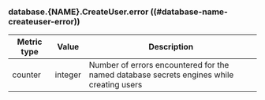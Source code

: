 ### database.{NAME}.CreateUser.error ((#database-name-createuser-error))

Metric type | Value   | Description
----------- | ------- | -----------
counter     | integer | Number of errors encountered for the named database secrets engines while creating users